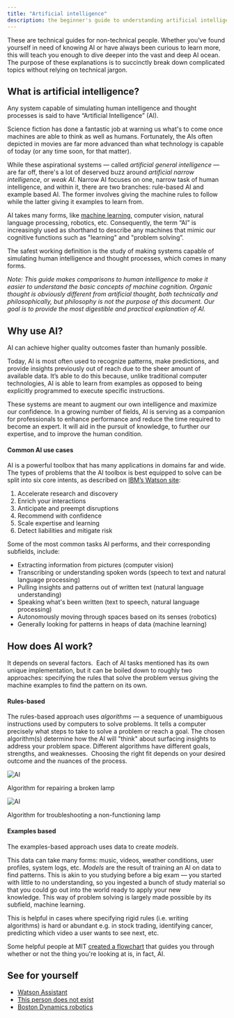 ```yaml
---
title: "Artificial intelligence"
description: the beginner's guide to understanding artificial intelligence
---
```


<PageDescription>

  These are technical guides for non-technical people. Whether you’ve found yourself in need of knowing AI or have always been curious to learn more, this will teach you enough to dive deeper into the vast and deep AI ocean. The purpose of these explanations is to succinctly break down complicated topics without relying on technical jargon.

</PageDescription>

## What is artificial intelligence?

Any system capable of simulating human intelligence and thought processes is said to have “Artificial Intelligence” (AI). 

Science fiction has done a fantastic job at warning us what's to come once machines are able to think as well as humans. Fortunately, the AIs often depicted in movies are far more advanced than what technology is capable of today (or any time soon, for that matter).

While these aspirational systems — called *artificial general intelligence* — are far off, there's a lot of deserved buzz around *artificial narrow intelligence*, or *weak AI*. Narrow AI focuses on one, narrow task of human intelligence, and within it, there are two branches: rule-based AI and example based AI. The former involves giving the machine rules to follow while the latter giving it examples to learn from. 

AI takes many forms, like [machine learning](/basics/ml), computer vision, natural language processing, robotics, etc. Consequently, the term “AI” is increasingly used as shorthand to describe any machines that mimic our cognitive functions such as "learning" and "problem solving”.

The safest working definition is the study of making systems capable of simulating human intelligence and thought processes, which comes in many forms.

_Note: This guide makes comparisons to human intelligence to make it easier to understand the basic concepts of machine cognition. Organic thought is obviously different from artificial thought, both technically and philosophically, but philosophy is not the purpose of this document. Our goal is to provide the most digestible and practical explanation of AI._

## Why use AI?

AI can achieve higher quality outcomes faster than humanly possible. 

Today, AI is most often used to recognize patterns, make predictions, and provide insights previously out of reach due to the sheer amount of available data. It’s able to do this because, unlike traditional computer technologies, AI is able to learn from examples as opposed to being explicitly programmed to execute specific instructions.

These systems are meant to augment our own intelligence and maximize our confidence. In a growing number of fields, AI is serving as a companion for professionals to enhance performance and reduce the time required to become an expert. It will aid in the pursuit of knowledge, to further our expertise, and to improve the human condition. 


#### Common AI use cases
AI is a powerful toolbox that has many applications in domains far and wide. The types of problems that the AI toolbox is best equipped to solve can be split into six core intents, as described on [IBM’s Watson site](https://www.ibm.com/watson/about):

 1. Accelerate research and discovery
 2. Enrich your interactions
 3. Anticipate and preempt disruptions
 4. Recommend with confidence
 5. Scale expertise and learning
 6. Detect liabilities and mitigate risk

Some of the most common tasks AI performs, and their corresponding subfields, include:
 - Extracting information from pictures (computer vision)
 - Transcribing or understanding spoken words (speech to text and natural language processing)
 - Pulling insights and patterns out of written text (natural language understanding)
 - Speaking what's been written (text to speech, natural language processing)
 - Autonomously moving through spaces based on its senses (robotics)
 - Generally looking for patterns in heaps of data (machine learning)

## How does AI work?
It depends on several factors.  Each of AI tasks mentioned has its own unique implementation, but it can be boiled down to roughly two approaches: specifying the rules that solve the problem versus giving the machine examples to find the pattern on its own.

#### Rules-based
The rules-based approach uses *algorithms* — a sequence of unambiguous instructions used by computers to solve problems. It tells a computer precisely what steps to take to solve a problem or reach a goal. The chosen algorithm(s) determine how the AI will "think" about surfacing insights to address your problem space. Different algorithms have different goals, strengths, and weaknesses.  Choosing the right fit depends on your desired outcome and the nuances of the process.

<div class='hide-on-small'>

<Row>
<Column colLg={12}>

![AI](../../images/basics/ai/Image_1.png)

<Caption fullWidth>
  Algorithm for repairing a broken lamp
</Caption>
</Column>
</Row>

</div>

<div class='show-on-small'>

![AI](../../images/basics/ai/Image_1_mobile.png)

<Caption fullWidth>
  Algorithm for troubleshooting a non-functioning lamp
</Caption>
</div>

#### Examples based
The examples-based approach uses data to create *models*. 

This data can take many forms: music, videos, weather conditions, user profiles, system logs, etc. *Models* are the result of training an AI on data to find patterns. This is akin to you studying before a big exam — you started with little to no understanding, so you ingested a bunch of study material so that you could go out into the world ready to apply your new knowledge. This way of problem solving is largely made possible by its subfield, machine learning. 

This is helpful in cases where specifying rigid rules (i.e. writing algorithms) is hard or abundant e.g. in stock trading, identifying cancer, predicting which video a user wants to see next, etc. 

Some helpful people at MIT [created a flowchart](https://www.technologyreview.com/s/612404/is-this-ai-we-drew-you-a-flowchart-to-work-it-out/) that guides you through whether or not the thing you're looking at is, in fact, AI.

## See for yourself
 - [Watson Assistant](https://www.ibm.com/cloud/watson-assistant/)
 - [This person does not exist](https://thispersondoesnotexist.com/)
 - [Boston Dynamics robotics](https://www.youtube.com/watch?v=tf7IEVTDjng)
